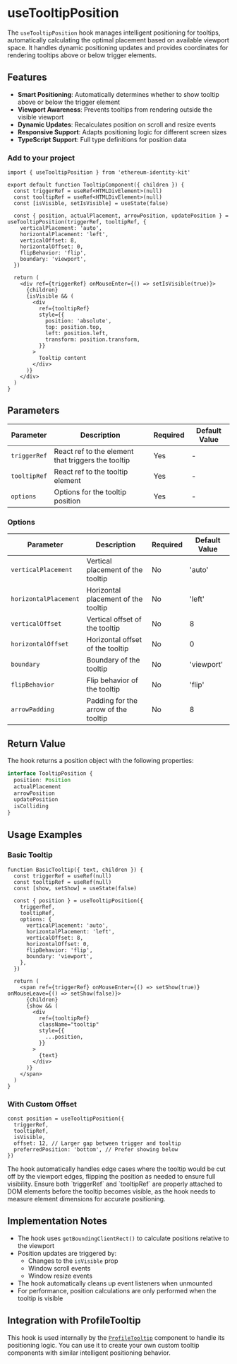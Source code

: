
# useTooltipPosition

The `useTooltipPosition` hook manages intelligent positioning for tooltips, automatically calculating the optimal placement based on available viewport space. It handles dynamic positioning updates and provides coordinates for rendering tooltips above or below trigger elements.

## Features

- **Smart Positioning**: Automatically determines whether to show tooltip above or below the trigger element
- **Viewport Awareness**: Prevents tooltips from rendering outside the visible viewport
- **Dynamic Updates**: Recalculates position on scroll and resize events
- **Responsive Support**: Adapts positioning logic for different screen sizes
- **TypeScript Support**: Full type definitions for position data

### Add to your project

```tsx copy
import { useTooltipPosition } from 'ethereum-identity-kit'

export default function TooltipComponent({ children }) {
  const triggerRef = useRef<HTMLDivElement>(null)
  const tooltipRef = useRef<HTMLDivElement>(null)
  const [isVisible, setIsVisible] = useState(false)

  const { position, actualPlacement, arrowPosition, updatePosition } = useTooltipPosition(triggerRef, tooltipRef, {
    verticalPlacement: 'auto',
    horizontalPlacement: 'left',
    verticalOffset: 8,
    horizontalOffset: 0,
    flipBehavior: 'flip',
    boundary: 'viewport',
  })

  return (
    <div ref={triggerRef} onMouseEnter={() => setIsVisible(true)}>
      {children}
      {isVisible && (
        <div
          ref={tooltipRef}
          style={{
            position: 'absolute',
            top: position.top,
            left: position.left,
            transform: position.transform,
          }}
        >
          Tooltip content
        </div>
      )}
    </div>
  )
}
```

## Parameters

| Parameter    | Description                                        | Required | Default Value |
| ------------ | -------------------------------------------------- | -------- | ------------- |
| `triggerRef` | React ref to the element that triggers the tooltip | Yes      | -             |
| `tooltipRef` | React ref to the tooltip element                   | Yes      | -             |
| `options`    | Options for the tooltip position                   | Yes      | -             |

### Options

| Parameter             | Description                          | Required | Default Value |
| --------------------- | ------------------------------------ | -------- | ------------- |
| `verticalPlacement`   | Vertical placement of the tooltip    | No       | 'auto'        |
| `horizontalPlacement` | Horizontal placement of the tooltip  | No       | 'left'        |
| `verticalOffset`      | Vertical offset of the tooltip       | No       | 8             |
| `horizontalOffset`    | Horizontal offset of the tooltip     | No       | 0             |
| `boundary`            | Boundary of the tooltip              | No       | 'viewport'    |
| `flipBehavior`        | Flip behavior of the tooltip         | No       | 'flip'        |
| `arrowPadding`        | Padding for the arrow of the tooltip | No       | 8             |

## Return Value

The hook returns a position object with the following properties:

```typescript
interface TooltipPosition {
  position: Position
  actualPlacement
  arrowPosition
  updatePosition
  isColliding
}
```

## Usage Examples

### Basic Tooltip

```tsx
function BasicTooltip({ text, children }) {
  const triggerRef = useRef(null)
  const tooltipRef = useRef(null)
  const [show, setShow] = useState(false)

  const { position } = useTooltipPosition({
    triggerRef,
    tooltipRef,
    options: {
      verticalPlacement: 'auto',
      horizontalPlacement: 'left',
      verticalOffset: 8,
      horizontalOffset: 0,
      flipBehavior: 'flip',
      boundary: 'viewport',
    },
  })

  return (
    <span ref={triggerRef} onMouseEnter={() => setShow(true)} onMouseLeave={() => setShow(false)}>
      {children}
      {show && (
        <div
          ref={tooltipRef}
          className="tooltip"
          style={{
            ...position,
          }}
        >
          {text}
        </div>
      )}
    </span>
  )
}
```

### With Custom Offset

```tsx
const position = useTooltipPosition({
  triggerRef,
  tooltipRef,
  isVisible,
  offset: 12, // Larger gap between trigger and tooltip
  preferredPosition: 'bottom', // Prefer showing below
})
```

<Callout type="info">
  The hook automatically handles edge cases where the tooltip would be cut off by the viewport edges, flipping the
  position as needed to ensure full visibility.
</Callout>

<Callout type="warning">
  Ensure both `triggerRef` and `tooltipRef` are properly attached to DOM elements before the tooltip becomes visible, as
  the hook needs to measure element dimensions for accurate positioning.
</Callout>

## Implementation Notes

- The hook uses `getBoundingClientRect()` to calculate positions relative to the viewport
- Position updates are triggered by:
  - Changes to the `isVisible` prop
  - Window scroll events
  - Window resize events
- The hook automatically cleans up event listeners when unmounted
- For performance, position calculations are only performed when the tooltip is visible

## Integration with ProfileTooltip

This hook is used internally by the [`ProfileTooltip`](/docs/components/profile-tooltip) component to handle its positioning logic. You can use it to create your own custom tooltip components with similar intelligent positioning behavior.
